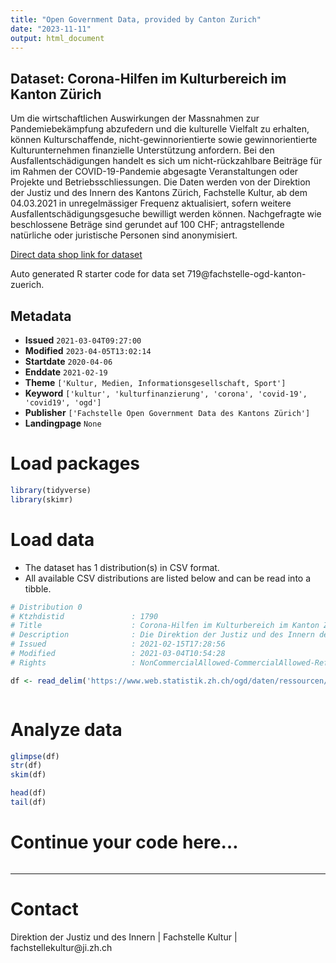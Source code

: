 ```yaml
---
title: "Open Government Data, provided by Canton Zurich"
date: "2023-11-11"
output: html_document
---
```


## Dataset: Corona-Hilfen im Kulturbereich im Kanton Zürich

Um die wirtschaftlichen Auswirkungen der Massnahmen zur Pandemiebekämpfung abzufedern und die kulturelle Vielfalt zu erhalten, können Kulturschaffende, nicht-gewinnorientierte sowie gewinnorientierte Kulturunternehmen finanzielle Unterstützung anfordern. Bei den Ausfallentschädigungen handelt es sich um nicht-rückzahlbare Beiträge für im Rahmen der COVID-19-Pandemie abgesagte Veranstaltungen oder Projekte und Betriebsschliessungen. Die Daten werden von der Direktion der Justiz und des Innern des Kantons Zürich, Fachstelle Kultur, ab dem 04.03.2021 in unregelmässiger Frequenz aktualisiert, sofern weitere Ausfallentschädigungsgesuche bewilligt werden können. Nachgefragte wie beschlossene Beträge sind gerundet auf 100 CHF; antragstellende natürliche oder juristische Personen sind anonymisiert.

[Direct data shop link for dataset](https://www.zh.ch/de/politik-staat/statistik-daten/datenkatalog.html#/datasets/719@fachstelle-ogd-kanton-zuerich)

Auto generated R starter code for data set 719@fachstelle-ogd-kanton-zuerich.

## Metadata

- **Issued** `2021-03-04T09:27:00`
- **Modified** `2023-04-05T13:02:14`
- **Startdate** `2020-04-06`
- **Enddate** `2021-02-19`
- **Theme** `['Kultur, Medien, Informationsgesellschaft, Sport']`
- **Keyword** `['kultur', 'kulturfinanzierung', 'corona', 'covid-19', 'covid19', 'ogd']`
- **Publisher** `['Fachstelle Open Government Data des Kantons Zürich']`
- **Landingpage** `None`


# Load packages

```r

library(tidyverse)
library(skimr)

```

# Load data

-   The dataset has 1 distribution(s) in CSV format.
-   All available CSV distributions are listed below and can be read into a tibble.

```r

# Distribution 0
# Ktzhdistid               : 1790
# Title                    : Corona-Hilfen im Kulturbereich im Kanton Zürich
# Description              : Die Direktion der Justiz und des Innern des Kantons Zürich, Fachstelle Kultur, veröffentlicht ab dem 04.03.2021 anonymisierte Daten zu den nachgefragten, beschlossenen und ausbezahlten Ausfallentschädigungen. Die Zeitreihe beginnt am 06.04.2020 mit dem ersten eingegangenen Gesuch. Spaltenüberschriften: 'Kategorie' = Antragstellende Kategorie ('Kulturschaffende', 'Kulturunternehmen gemeinnützig' oder 'Kulturunternehmen gewinnorientiert'); 'Sparte' = Kultursparte ('Bereichsübergreifend', 'Bildende Kunst', 'Design', 'Film', 'Kino', 'Klubs und Konzertlokale', 'Literatur', 'Museen', 'Musik' oder 'Tanz/Theater'); 'Nachgefragt' = Nachgefragter Betrag in CHF (gerundet auf 100 CHF); 'Beschluss' = Beschlossener Betrag in CHF (gerundet auf 100 CHF, 'NA' bei Ablehnung); 'Status' = Status des Antrags ('Ablehnung', 'Ausbezahlt' oder 'Saldo offen'); 'Eingangsdatum' = Datum des Eingangs des Gesuchs; 'Beschlussdatum' = Datum des Beschlusses über das Gesuch; 'ID' = anonymisierter Identifikator der antragstellenden natürlichen oder juristischen Person.
# Issued                   : 2021-02-15T17:28:56
# Modified                 : 2021-03-04T10:54:28
# Rights                   : NonCommercialAllowed-CommercialAllowed-ReferenceRequired

df <- read_delim('https://www.web.statistik.zh.ch/ogd/daten/ressourcen/KTZH_00000719_00001790.csv')



```

# Analyze data

```r

glimpse(df)
str(df)
skim(df)

head(df)
tail(df)

```

# Continue your code here...

```r

```

------------------------------------------------------------------------

# Contact

Direktion der Justiz und des Innern | Fachstelle Kultur | fachstellekultur@ji.zh.ch

